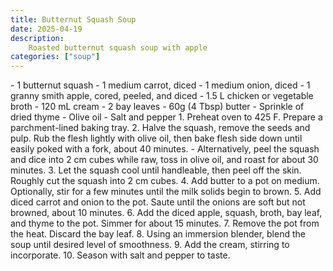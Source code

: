 ```yaml
---
title: Butternut Squash Soup
date: 2025-04-19
description:
    Roasted butternut squash soup with apple
categories: ["soup"]
---
```



<Ingredients>
    - 1 butternut squash
    - 1 medium carrot, diced
    - 1 medium onion, diced
    - 1 granny smith apple, cored, peeled, and diced
    - 1.5 L chicken or vegetable broth
    - 120 mL cream
    - 2 bay leaves
    - 60g (4 Tbsp) butter
    - Sprinkle of dried thyme
    - Olive oil
    - Salt and pepper
</Ingredients>

<Steps>
    1. Preheat oven to 425 F. Prepare a parchment-lined baking tray.
    2. Halve the squash, remove the seeds and pulp. Rub the flesh lightly with olive oil, then bake flesh side down until easily poked with a fork, about 40 minutes.
        - Alternatively, peel the squash and dice into 2 cm cubes while raw, toss in olive oil, and roast for about 30 minutes.
    3. Let the squash cool until handleable, then peel off the skin. Roughly cut the squash into 2 cm cubes.
    4. Add butter to a pot on medium. Optionally, stir for a few minutes until the milk solids begin to brown.
    5. Add diced carrot and onion to the pot. Saute until the onions are soft but not browned, about 10 minutes.
    6. Add the diced apple, squash, broth, bay leaf, and thyme to the pot. Simmer for about 15 minutes.
    7. Remove the pot from the heat. Discard the bay leaf.
    8. Using an immersion blender, blend the soup until desired level of smoothness.
    9. Add the cream, stirring to incorporate.
    10. Season with salt and pepper to taste.
</Steps>
